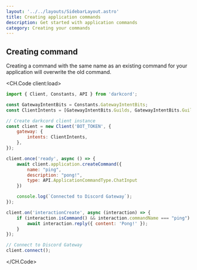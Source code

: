 ```yaml
---
layout: '../../layouts/SidebarLayout.astro'
title: Creating application commands
description: Get started with application commands
category: Creating your commands
---
```



## Creating command
<Warning>Creating a command with the same name as an existing command for your application will overwrite the old command.</Warning>

<CH.Code client:load>

```js
import { Client, Constants, API } from 'darkcord';

const GatewayIntentBits = Constants.GatewayIntentBits;
const ClientIntents = [GatewayIntentBits.Guilds, GatewayIntentBits.GuildMessage, GatewayIntentBits.MessageContent];

// Create darkcord client instance
const client = new Client('BOT_TOKEN', {
	gateway: {
		intents: ClientIntents,
	},
});

client.once('ready', async () => {
    await client.application.createCommand({
        name: "ping",
        description: "pong!",
        type: API.ApplicationCommandType.ChatInput
    })

	console.log(`Connected to Discord Gateway`);
});

client.on('interactionCreate', async (interaction) => {
	if (interaction.isCommand() && interaction.commandName === "ping") {
		await interaction.reply({ content: 'Pong!' });
	}
});

// Connect to Discord Gateway
client.connect();
```

</CH.Code>